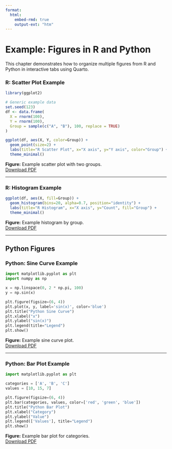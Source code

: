 ---
format:
  html:
    embed-rmd: true
    output-ext: "htm"
---

# Example: Figures in R and Python

This chapter demonstrates how to organize multiple figures from R and Python in interactive tabs using Quarto.

:::: {.panel-tabset}

### R: Scatter Plot Example

```{r}
library(ggplot2)

# Generic example data
set.seed(123)
df <- data.frame(
  X = rnorm(100),
  Y = rnorm(100),
  Group = sample(c("A", "B"), 100, replace = TRUE)
)

ggplot(df, aes(X, Y, color=Group)) +
  geom_point(size=2) +
  labs(title="R Scatter Plot", x="X axis", y="Y axis", color="Group") +
  theme_minimal()
```

**Figure:** Example scatter plot with two groups.  
[Download PDF](report_figures/RScatterPlot.pdf)

---

### R: Histogram Example

```{r}
ggplot(df, aes(X, fill=Group)) +
  geom_histogram(bins=20, alpha=0.7, position="identity") +
  labs(title="R Histogram", x="X axis", y="Count", fill="Group") +
  theme_minimal()
```

**Figure:** Example histogram by group.  
[Download PDF](report_figures/RHistogram.pdf)

---

::::

## Python Figures

:::: {.panel-tabset}

### Python: Sine Curve Example

```{python}
import matplotlib.pyplot as plt
import numpy as np

x = np.linspace(0, 2 * np.pi, 100)
y = np.sin(x)

plt.figure(figsize=(6, 4))
plt.plot(x, y, label='sin(x)', color='blue')
plt.title("Python Sine Curve")
plt.xlabel("x")
plt.ylabel("sin(x)")
plt.legend(title="Legend")
plt.show()
```

**Figure:** Example sine curve plot.  
[Download PDF](report_figures/PythonSineCurve.pdf)

---

### Python: Bar Plot Example

```{python}
import matplotlib.pyplot as plt

categories = ['A', 'B', 'C']
values = [10, 15, 7]

plt.figure(figsize=(6, 4))
plt.bar(categories, values, color=['red', 'green', 'blue'])
plt.title("Python Bar Plot")
plt.xlabel("Category")
plt.ylabel("Value")
plt.legend(['Values'], title="Legend")
plt.show()
```

**Figure:** Example bar plot for categories.  
[Download PDF](report_figures/PythonBarPlot.pdf)

::::